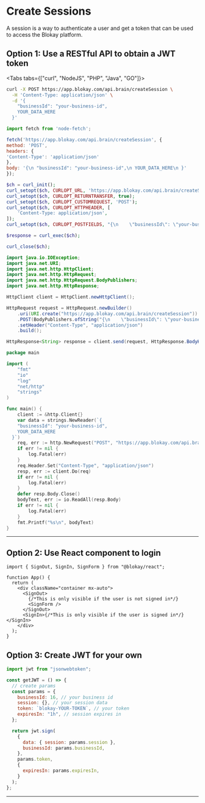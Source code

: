 # Create Sessions

A session is a way to authenticate a user and get a token that can be used to access the Blokay platform.

## Option 1: Use a RESTful API to obtain a JWT token

<Tabs tabs={["curl", "NodeJS", "PHP", "Java", "GO"]}>
```bash
curl -X POST https://app.blokay.com/api.brain/createSession \
  -H 'Content-Type: application/json' \
  -d '{
    "businessId": "your-business-id",
    YOUR_DATA_HERE
  }'
```
```js
import fetch from 'node-fetch';

fetch('https://app.blokay.com/api.brain/createSession', {
method: 'POST',
headers: {
'Content-Type': 'application/json'
},
body: '{\n "businessId": "your-business-id",\n YOUR_DATA_HERE\n }'
});

````
```php
$ch = curl_init();
curl_setopt($ch, CURLOPT_URL, 'https://app.blokay.com/api.brain/createSession');
curl_setopt($ch, CURLOPT_RETURNTRANSFER, true);
curl_setopt($ch, CURLOPT_CUSTOMREQUEST, 'POST');
curl_setopt($ch, CURLOPT_HTTPHEADER, [
    'Content-Type: application/json',
]);
curl_setopt($ch, CURLOPT_POSTFIELDS, "{\n    \"businessId\": \"your-business-id\",\n    YOUR_DATA_HERE\n  }");

$response = curl_exec($ch);

curl_close($ch);
````

```java
import java.io.IOException;
import java.net.URI;
import java.net.http.HttpClient;
import java.net.http.HttpRequest;
import java.net.http.HttpRequest.BodyPublishers;
import java.net.http.HttpResponse;

HttpClient client = HttpClient.newHttpClient();

HttpRequest request = HttpRequest.newBuilder()
    .uri(URI.create("https://app.blokay.com/api.brain/createSession"))
    .POST(BodyPublishers.ofString("{\n    \"businessId\": \"your-business-id\",\n    YOUR_DATA_HERE\n  }"))
    .setHeader("Content-Type", "application/json")
    .build();

HttpResponse<String> response = client.send(request, HttpResponse.BodyHandlers.ofString());
```

```go
package main

import (
	"fmt"
	"io"
	"log"
	"net/http"
	"strings"
)

func main() {
	client := &http.Client{}
	var data = strings.NewReader(`{
    "businessId": "your-business-id",
    YOUR_DATA_HERE
  }`)
	req, err := http.NewRequest("POST", "https://app.blokay.com/api.brain/createSession", data)
	if err != nil {
		log.Fatal(err)
	}
	req.Header.Set("Content-Type", "application/json")
	resp, err := client.Do(req)
	if err != nil {
		log.Fatal(err)
	}
	defer resp.Body.Close()
	bodyText, err := io.ReadAll(resp.Body)
	if err != nil {
		log.Fatal(err)
	}
	fmt.Printf("%s\n", bodyText)
}
```

</Tabs>

---

## Option 2: Use React component to login

```tsx
import { SignOut, SignIn, SignForm } from "@blokay/react";

function App() {
  return (
    <div className="container mx-auto">
      <SignOut>
        {/*This is only visible if the user is not signed in*/}
        <SignForm />
      </SignOut>
      <SignIn>{/*This is only visible if the user is signed in*/}</SignIn>
    </div>
  );
}
```

## Option 3: Create JWT for your own

```js
import jwt from "jsonwebtoken";

const getJWT = () => {
  // create params
  const params = {
    businessId: 16, // your business id
    session: {}, // your session data
    token: `blokay-YOUR-TOKEN`, // your token
    expiresIn: "1h", // session expires in
  };

  return jwt.sign(
    {
      data: { session: params.session },
      businessId: params.businessId,
    },
    params.token,
    {
      expiresIn: params.expiresIn,
    }
  );
};
```

---

<Link label="How to create ChartLines" href="/docs/show-chart" />
<Link label="How to create Table" href="/docs/show-table" />
